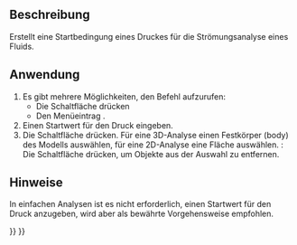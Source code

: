 <languages/>

{{Docnav/de
|[[FEM_ConstraintInitialFlowVelocity/de|StartbedingungStrömungsgeschwindigkeit]]
|[[FEM_ConstraintFlowVelocity/de|RandbedingungStrömungsgeschwindigkeit]]
|[[FEM_Workbench/de|FEM]]
|IconL=FEM_ConstraintInitialFlowVelocity.svg
|IconR=FEM_ConstraintFlowVelocity.svg
|IconC=Workbench_FEM.svg
}}

{{GuiCommandContainer|
{{GuiCommand/de
|Name=FEM ConstraintInitialPressure
|Name/de=FEM StartbedingungDruck
|MenuLocation=Modell → Fluid-Randbedingungen → Startbedingung Druck
|Workbenches=[[FEM_Workbench/de|FEM]]
|Version=0.21
|SeeAlso=[[FEM_ConstraintInitialFlowVelocity/de|FEM StartbedingungStrömungsgeschwindigkeit]]
}}
{{GuiCommandFemInfo/de
|Solvers=Elmer
}}
}}

<span id="Description"></span>
==Beschreibung==

Erstellt eine Startbedingung eines Druckes für die Strömungsanalyse eines Fluids.

<span id="Usage"></span>
==Anwendung== 

# Es gibt mehrere Möglichkeiten, den Befehl aufzurufen:
#* Die Schaltfläche {{Button|[[Image:FEM_ConstraintInitialPressure.svg|16px]] [[FEM_ConstraintInitialPressure/de|Startbedingung Druck]]}} drücken
#* Den Menüeintrag {{MenuCommand|Modell → Fluid-Randbedingungen → [[Image:FEM_ConstraintInitialPressure.svg|16px]] Startbedingung Druck}}.
# Einen Startwert für den Druck eingeben.
# Die Schaltfläche {{Button|Hinzufügen}} drücken. Für eine 3D-Analyse einen Festkörper (body) des Modells auswählen, für eine 2D-Analyse eine Fläche auswählen. {{Version/de|1.1}}: Die Schaltfläche {{Button|Entfernen}} drücken, um Objekte aus der Auswahl zu entfernen.

<span id="Notes"></span>
==Hinweise== 

In einfachen Analysen ist es nicht erforderlich, einen Startwert für den Druck anzugeben, wird aber als bewährte Vorgehensweise empfohlen.


{{Docnav/de
|[[FEM_ConstraintInitialFlowVelocity/de|StartbedingungStrömungsgeschwindigkeit]]
|[[FEM_ConstraintFlowVelocity/de|RandbedingungStrömungsgeschwindigkeit]]
|[[FEM_Workbench/de|FEM]]
|IconL=FEM_ConstraintInitialFlowVelocity.svg
|IconR=FEM_ConstraintFlowVelocity.svg
|IconC=Workbench_FEM.svg
}}

{{FEM Tools navi{{#translation:}}}}
{{Userdocnavi{{#translation:}}}}